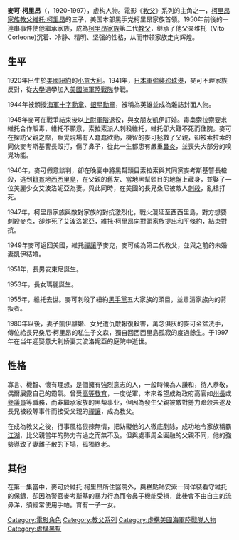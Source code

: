 {{noteTA
|G1=Show
|G2=Movie
|G3=TV
|1=zh-hans:艾尔;zh-hk:阿爾;zh-tw:艾爾;
|2=zh-hans:帕西诺;zh-hk:柏仙奴;zh-tw:帕西諾;
}}
{{Infobox character
| colour = #DEDEE2
| name= 麥可·柯里昂<br />Michael Corleone
| image = [[File:Michaelcoreleone.jpg|280px]]
| caption = 麥可·柯里昂，在《[[教父_(電影)|教父]]》中由[[艾爾·帕西諾|艾爾·帕西諾]]飾演。
| first = [[教父_(小說)|教父]]
| last = {{link-en|教父的報仇|The Godfather's Revenge}}
| cause =
| nickname = Mike,<br/>Mikey,<br/> Mickey,<br/> Godfather
| alias = 教父、閣下、柯里昂閣下、麥可閣下
| gender = 男
| occupation = 退休{{link-en|老大 (犯罪)|Boss (crime)|黑手黨老大}}<br/>[[美國海軍陸戰隊|美國海軍]]
| title = 柯里昂{{link-en|閣下 (尊稱)|Don (honorific)|閣下}} 
| family = [[柯里昂家族|柯里昂家族]]
| spouse = [[柯里昂家族|艾波洛妮亞·維塔利-柯里昂]]（已故；1947年-1948年）<br />{{link-en|凱伊·亞當斯-柯里昂|Kay Adams-Corleone|凱伊·亞當斯}}（離婚；1951年-1960年）
| children = {{link-en|安東尼·柯里昂|Anthony Corleone}}<br />{{link-en|瑪麗·柯里昂|Mary Corleone}}
| relatives = {{link-en|文森特·柯里昂|Vincent Corleone}}<br/>{{link-en|弗雷多·柯里昂|Fredo Corleone|黛安娜·柯里昂}}<br />{{link-en|桑德拉·柯里昂|Sandra Corleone}}<br />{{link-en|卡洛·瑞茲|Carlo Rizzi (The Godfather)}}
| lbl21 = 父親
| data21 = [[維托·柯里昂|維托·柯里昂]]
| lbl22 = 母親
| data22 = {{link-en|卡梅拉·柯里昂|Carmela Corleone}}
| lbl23 = 兄弟
| data23 = {{link-en|桑尼·柯里昂|Sonny Corleone}}<br />{{link-en|弗雷多·柯里昂|Fredo Corleone}}<br />{{link-en|湯姆·海根|Tom Hagen}}
| lbl24 = 姊妹
| data24= {{link-en|康妮·柯里昂|Connie Corleone}}
| episode =
| portrayer = [[艾爾·帕西諾|艾爾·帕西諾]]
| religion = [[天主教會|羅馬天主教]]
| rank = [[File:US-O3_insignia.svg|35px]] [[Captain_(United_States)|Captain]]
| branch = [[File:United_States_Department_of_the_Navy_Marine_Corps_Seal.svg|30px]] [[United_States_Marine_Corps|United States Marine Corps]]
| serviceyears = 1941-1945
| battles = [[World_War_II|World War II]]
}}

'''麥可·柯里昂'''（{{lang-en|Michael Corleone}}，1920-1997），虚构人物。電影《[[教父_(电影)|教父]]》系列的主角之一，[[柯里昂家族|柯里昂家族]][[教父|教父]][[維托·柯里昂|維托·柯里昂]]的三子，美国本部黑手党柯里昂家族首领。1950年前後的一連串事件使他繼承家族，成為[[柯里昂家族|柯里昂家族]]第二代[[教父|教父]]，继承了他父亲维托（Vito Corleone)沉着、冷静、精明、坚强的性格，从而带领家族走向辉煌。

==生平==
1920年出生於[[美國|美國]][[紐約|紐約]]的[[小意大利|小意大利]]。1941年，[[日本軍|日本軍]][[珍珠港事件|偷襲珍珠港]]，麥可不理家族反對，從[[大學|大學]]退學加入[[美國海軍陸戰隊|美國海軍陸戰隊]]參戰。

1944年被頒授[[海軍十字勳章|海軍十字勳章]]、[[銀星勳章|銀星勳章]]，被稱為英雄並成為雜誌封面人物。

1945年麥可在戰爭結束後以[[上尉|上尉]][[軍階|軍階]]退役，與女朋友凱伊訂婚。毒梟索拉索要求維托合作販毒，維托不願意，索拉索派人刺殺維托，維托卻大難不死而住院。麥可在探訪父親之際，察覺現場有人蠢蠢欲動，機智的麥可拯救了父親，卻被索拉索的同伙麥考斯基警長毆打，傷了鼻子，從此一生都患有嚴重[[鼻炎|鼻炎]]，並喪失大部分的嗅覺功能。

1946年，麥可假意談判，卻在晚宴中將黑幫頭目索拉索與其同黨麥考斯基警長槍殺，逃到[[籍貫|籍貫]]地[[西西里島|西西里島]]，在父親的舊友、當地黑幫頭目的地盤上藏身，並娶了一位美麗少女艾波洛妮亞為妻。與此同時，在美國的長兄桑尼被敵人[[刺殺|刺殺]]，亂槍打死。

1947年，柯里昂家族與敵對家族的對抗激烈化，戰火漫延至西西里島，對方想要刺殺麥克，卻炸死了艾波洛妮亞，維托·柯里昂向對頭家族提出和平條約，結束對抗。

1949年麥可返回美國，維托[[禪讓|禪讓]]予麥克，麥可成為第二代教父，並與之前的未婚妻凱伊結婚。

1951年，長男安東尼誕生。

1953年，長女瑪麗誕生。

1955年，維托去世。麥可刺殺了紐約[[黑手黨|黑手黨]]五大家族的頭目，並肅清家族內的背叛者。

1980年以後，妻子凱伊離婚、女兒遭仇敵報復殺害，萬念俱灰的麥可金盆洗手，傳位給長兄桑尼·柯里昂的私生子文森，獨自回西西里島孤寂的度過餘生。于1997年在当年迎娶意大利娇妻艾波洛妮亞的庭院中逝世。

==性格==
寡言、機智、懷有理想，是個擁有強烈意志的人，一般時候為人謙和，待人恭敬，偶爾展露自己的霸氣。曾受[[高等教育|高等教育]]，一度從軍，本來希望成為政府高官如[[州長|州長]]或[[參議員|參議員]]等職務，而非繼承家族的黑帮事业，但因為發生父親被敵對勢力暗殺未遂及長兄被殺等事件而接受父親的[[禪讓|禪讓]]，成為教父。

在成為教父之後，行事風格狠辣無情，把妨礙他的人徹底剷除，成功地令家族稱霸[[江湖|江湖]]，比父親當年的勢力有過之而無不及。但與處事周全圓融的父親不同，他的強勢導致了妻離子散的下場，孤獨終老。

==其他==
在第一集當中，麥可於維托·柯里昂所住醫院外，與糕點師安索一同佯裝看守維托的保鑣，卻因為警官麥考斯基的暴力行為而令鼻子機能受損，此後會不由自主的流鼻涕，須經常使用手帕。育有一子一女。

{{教父}}
[[Category:電影角色|Category:電影角色]]
[[Category:教父系列|Category:教父系列]]
[[Category:虛構美國海軍陸戰隊人物|Category:虛構美國海軍陸戰隊人物]]
[[Category:虛構黑幫|Category:虛構黑幫]]